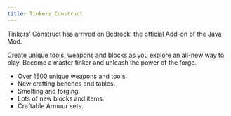 ```yaml
---
title: Tinkers Construct
---
```



Tinkers' Construct has arrived on Bedrock! the official Add-on of the Java Mod.

Create unique tools, weapons and blocks as you explore an all-new way to play. Become a master tinker and unleash the power of the forge.


- Over 1500 unique weapons and tools.
- New crafting benches and tables.
- Smelting and forging.
- Lots of new blocks and items.
- Craftable Armour sets.

<BedrockSlideshow slug="tinkers-construct" />

